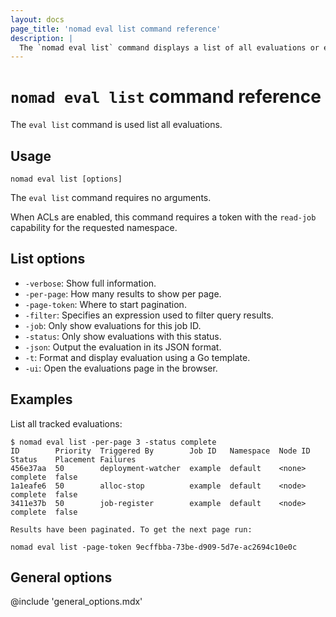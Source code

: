 ```yaml
---
layout: docs
page_title: 'nomad eval list command reference'
description: |
  The `nomad eval list` command displays a list of all evaluations or evaluations that match a filter.
---
```


# `nomad eval list` command reference

The `eval list` command is used list all evaluations.

## Usage

```plaintext
nomad eval list [options]
```

The `eval list` command requires no arguments.

When ACLs are enabled, this command requires a token with the `read-job`
capability for the requested namespace.

## List options

- `-verbose`: Show full information.
- `-per-page`: How many results to show per page.
- `-page-token`: Where to start pagination.
- `-filter`: Specifies an expression used to filter query results.
- `-job`: Only show evaluations for this job ID.
- `-status`: Only show evaluations with this status.
- `-json`: Output the evaluation in its JSON format.
- `-t`: Format and display evaluation using a Go template.
- `-ui`: Open the evaluations page in the browser.

## Examples

List all tracked evaluations:

```shell-session
$ nomad eval list -per-page 3 -status complete
ID        Priority  Triggered By        Job ID   Namespace  Node ID  Status    Placement Failures
456e37aa  50        deployment-watcher  example  default    <none>   complete  false
1a1eafe6  50        alloc-stop          example  default    <node>   complete  false
3411e37b  50        job-register        example  default    <node>   complete  false

Results have been paginated. To get the next page run:

nomad eval list -page-token 9ecffbba-73be-d909-5d7e-ac2694c10e0c
```

## General options

@include 'general_options.mdx'

